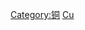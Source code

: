 <!-- {{Copper compounds|state=uncollapsed}} -->
{{Commonscat|Copper compounds}}

[[Category:铜|Category:铜]]
[[Category:依元素分類的化合物|Cu]]